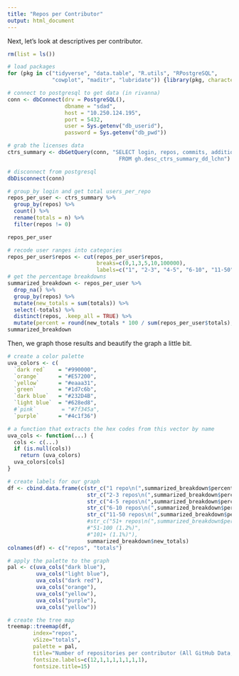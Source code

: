 ```yaml
---
title: "Repos per Contributor"
output: html_document
---
```


Next, let's look at descriptives per contributor. 

```r
rm(list = ls())

# load packages 
for (pkg in c("tidyverse", "data.table", "R.utils", "RPostgreSQL",
              "cowplot", "maditr", "lubridate")) {library(pkg, character.only = TRUE)}

# connect to postgresql to get data (in rivanna)
conn <- dbConnect(drv = PostgreSQL(), 
                  dbname = "sdad", 
                  host = "10.250.124.195", 
                  port = 5432, 
                  user = Sys.getenv("db_userid"), 
                  password = Sys.getenv("db_pwd"))

# grab the licenses data 
ctrs_summary <- dbGetQuery(conn, "SELECT login, repos, commits, additions, deletions  
                                   FROM gh.desc_ctrs_summary_dd_lchn")

# disconnect from postgresql
dbDisconnect(conn)
```

```r
# group_by login and get total users_per_repo
repos_per_user <- ctrs_summary %>% 
  group_by(repos) %>% 
  count() %>% 
  rename(totals = n) %>% 
  filter(repos != 0)  

repos_per_user

# recode user ranges into categories  
repos_per_user$repos <- cut(repos_per_user$repos, 
                            breaks=c(0,1,3,5,10,100000), 
                            labels=c("1", "2-3", "4-5", "6-10", "11-50"))
# get the percentage breakdowns
summarized_breakdown <- repos_per_user %>% 
  drop_na() %>% 
  group_by(repos) %>% 
  mutate(new_totals = sum(totals)) %>% 
  select(-totals) %>%   
  distinct(repos, .keep_all = TRUE) %>% 
  mutate(percent = round(new_totals * 100 / sum(repos_per_user$totals), 2))
summarized_breakdown
```

Then, we graph those results and beautify the graph a little bit. 

```r

# create a color palette
uva_colors <- c(
  `dark red`    = "#990000",
  `orange`      = "#E57200",
  `yellow`      = "#eaaa31",
  `green`       = "#1d7c6b",
  `dark blue`   = "#232D4B", 
  `light blue`  = "#628ed8", 
  #`pink`        = "#7f345a",
  `purple`      = "#4c1f36")

# a function that extracts the hex codes from this vector by name
uva_cols <- function(...) {
  cols <- c(...)
  if (is.null(cols))
    return (uva_colors)
  uva_colors[cols]
}

# create labels for our graph
df <- cbind.data.frame(c(str_c("1 repo\n(",summarized_breakdown$percent[1],"%)"),
                         str_c("2-3 repos\n(",summarized_breakdown$percent[2],"%)"),
                         str_c("4-5 repos\n(",summarized_breakdown$percent[3],"%)"),
                         str_c("6-10 repos\n(",summarized_breakdown$percent[4],"%)"), 
                         str_c("11-50 repos\n(",summarized_breakdown$percent[5],"%)")),
                         #str_c("51+ repos\n(",summarized_breakdown$percent[6],"%)")),
                         #"51-100 (1.2%)",
                         #"101+ (1.1%)"),
                         summarized_breakdown$new_totals)
colnames(df) <- c("repos", "totals")

# apply the palette to the graph 
pal <- c(uva_cols("dark blue"),    
         uva_cols("light blue"),
         uva_cols("dark red"),
         uva_cols("orange"),    
         uva_cols("yellow"),        
         uva_cols("purple"),
         uva_cols("yellow")) 

# create the tree map 
treemap::treemap(df, 
        index="repos", 
        vSize="totals",
        palette = pal, 
        title="Number of repositories per contributor (All GitHub Data, 2008-19)",
        fontsize.labels=c(12,1,1,1,1,1,1,1), 
        fontsize.title=15)

```





